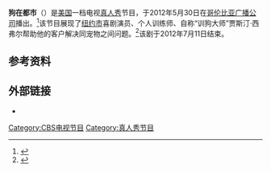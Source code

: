 {{Infobox television
| show_name            = 狗在都市
| image                = 
| caption              = 
| show_name_2          = 
| genre                = [[真人秀|真人秀]]
| format               = 
| creator              = 
| developer            = 
| writer               = 
| director             = 
| creative_director    = 
| presenter            = 
| starring             = 贾斯汀·西弗尔（Justin Silver）
| judges               = 
| voices               = 
| narrated             = 
| theme_music_composer = 
| opentheme            = 
| endtheme             = 
| composer             = 
| country              = [[美国|美国]]
| language             = [[英语|英语]]
| num_seasons          = 
| num_episodes         = 
| list_episodes        = 
| executive_producer   = Julie Weitz<br/>Carol Mendelsohn<br/>Jen O'Connell<br/>Nick Emmerson
| supervising_producer = 
| producer             = 
| editor               = 
| location             = 
| cinematography       = 
| camera               = 
| runtime              = 43分钟
| company              = Raquel Productions Inc.<br/>Shed Media US<br/>Carol Mendelsohn Productions
| distributor          = 
| network              = [[哥伦比亚广播公司|哥伦比亚广播公司]]
| picture_format       = 
| audio_format         = 
| first_run            = 
| first_aired          = {{Start date|2012|05|30}}
| last_aired           = {{end date|2012|07|11}}
| preceded_by          = 
| followed_by          = 
| related              = 
| website              = http://www.cbs.com/shows/dogs_in_the_city/
| website_title        = 官方网站
| production_website   = 
}}
'''狗在都市'''（{{lang|en|Dogs in the City}}）是[[美国|美国]]一档电视[[真人秀|真人秀]]节目，于2012年5月30日在[[哥伦比亚广播公司|哥伦比亚广播公司]]播出。<ref>{{Cite web|url=http://www.thefutoncritic.com/news/2012/04/12/cbs-announces-new-reality-series-dogs-in-the-city-starring-justin-silver-new-york-citys-dog-guru-who-solves-issues-between-dog-owners-and-their-four-legged-friends-premiering-may-30-425012/20120412cbs01/|title=CBS Announces New Reality Series "Dogs in the City," Starring Justin Silver, New York City's Dog Guru Who Solves Issues Between Dog Owners and Their Four-Legged Friends, Premiering May 30|date=April 12, 2012|work=The Futon Critic|accessdate=May 3, 2012}}</ref>该节目展现了[[纽约市|纽约市]]喜剧演员、个人训练师、自称“训狗大师”贾斯汀·西弗尔帮助他的客户解决同宠物之间问题。<ref>{{Cite web|url=http://www.petside.com/slideshow/25-pet-people-2010/19-justin-silver|title=25 Pet People of 2010|date=2010|work=Petside|accessdate=July 2, 2012|deadurl=yes|archiveurl=https://web.archive.org/web/20120106050610/http://www.petside.com/slideshow/25-pet-people-2010/19-justin-silver|archivedate=2012年1月6日}}</ref>该剧于2012年7月11日结束。

== 参考资料 ==
{{reflist}}

== 外部链接 ==
*{{Official website|http://www.cbs.com/shows/dogs_in_the_city/}}

{{CBSNetwork Shows (current and upcoming)}}
[[Category:CBS电视节目|Category:CBS电视节目]]
[[Category:真人秀节目|Category:真人秀节目]]
